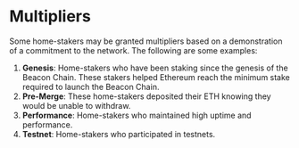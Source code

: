 # Multipliers

Some home-stakers may be granted multipliers based on a demonstration of a commitment to the network. The following are some examples:
1. **Genesis**: Home-stakers who have been staking since the genesis of the Beacon Chain. These stakers helped Ethereum reach the minimum stake required to launch the Beacon Chain.
2. **Pre-Merge**: These home-stakers deposited their ETH knowing they would be unable to withdraw.
3. **Performance**: Home-stakers who maintained high uptime and performance.
4. **Testnet**: Home-stakers who participated in testnets.